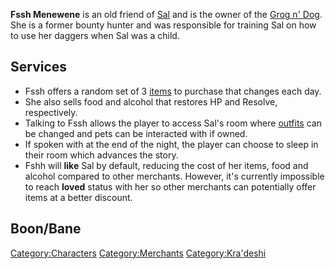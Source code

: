 {{stub}}

{{Character
| race = Kra'deshi
| location = Havaria - Murder Bay
| faction = jakes
| title = Bartender
}}

{{quote|Welcome back, Sal. Let's not waste much time, huh? You got work to do, and I got things to help you do it.|Fssh}}

'''Fssh Menewene''' is an old friend of [[Sal]] and is the owner of the [[Grog n' Dog]]. She is a former bounty hunter and was responsible for training Sal on how to use her daggers when Sal was a child. 

== Services ==

*Fssh offers a random set of 3 [[Card#Item Cards|items]] to purchase that changes each day. 
*She also sells food and alcohol that restores HP and Resolve, respectively.
*Talking to Fssh allows the player to access Sal's room where [[Sal#Outfits|outfits]] can be changed and pets can be interacted with if owned.
*If spoken with at the end of the night, the player can choose to sleep in their room which advances the story.
*Fshh will '''like''' Sal by default, reducing the cost of her items, food and alcohol compared to other merchants. However, it's currently impossible to reach '''loved''' status with her so other merchants can potentially offer items at a better discount.

==Boon/Bane==
{{Boon/Bane
|boon = Cozy
|boonimage = cozy
|boondesc = Gain 2 maximum resolve and 2 maximum health.
|bane = Tainted Supply
|baneimage = tainted supply
|banedesc = Drinking adds an additional drunk card.}}

[[Category:Characters]]
[[Category:Merchants]]
[[Category:Kra'deshi]]